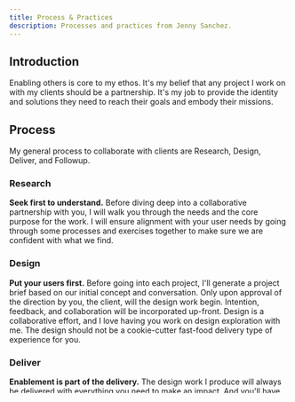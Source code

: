 ```yaml
---
title: Process & Practices
description: Processes and practices from Jenny Sanchez.
---
```


## Introduction

Enabling others is core to my ethos. It's my belief that any project I work on with my clients should be a partnership. It's my job to provide the identity and solutions they need to reach their goals and embody their missions.

## Process

My general process to collaborate with clients are Research, Design, Deliver, and Followup.

### Research

**Seek first to understand.** Before diving deep into a collaborative partnership with you, I will walk you through the needs and the core purpose for the work. I will ensure alignment with your user needs by going through some processes and exercises together to make sure we are confident with what we find.

### Design

**Put your users first.** Before going into each project, I'll generate a project brief based on our initial concept and conversation. Only upon approval of the direction by you, the client, will the design work begin. Intention, feedback, and collaboration will be incorporated up-front. Design is a collaborative effort, and I love having you work on design exploration with me. The design should not be a cookie-cutter fast-food delivery type of experience for you. 

### Deliver

**Enablement is part of the delivery.** The design work I produce will always be delivered with everything you need to make an impact. And you'll have what you need moving forward, including all the necessary files. No matter if it's brand identity, illustration, or icons for your website.

### Followup

**Relationship building is one of the collaboration success criteria.** After a project has been launched, I'd love to reconnect on how the project goal has met your need and expectation. The collaboration will not end after delivery. Follow-up is part of the process for making sure you are satisfied with the work, and that is why I love what I do.



## Practices

There are many frameworks and methodologies out there for designing. There’s no right or wrong in using any one of them as long as they meet your need. Among many design frameworks, the three frameworks I use the most currently are the following.

### Enterprise Design Thinking

A framework supports the focus on drive business by helping users achieve their goals, stay essential by treating everything as a prototype and move faster by empowering the diverse team to act. 

### Double Diamond

A design approach includes Discovery, Definition, Development, and Delivery stages. It starts with gathering data to identify the problem or opportunity at a high level, sorting data and ideas to decide what goes into development. Once the concept is defined and prioritized, it goes into designing or developing and testing to ensure the solution has no issues and can be released.

### Agile

A methodology focus on iterative development. A highly collaborative process based on Scrum and Kanban. Github and Zenhub are the tools I use to deliver small and manageable specific milestones.
